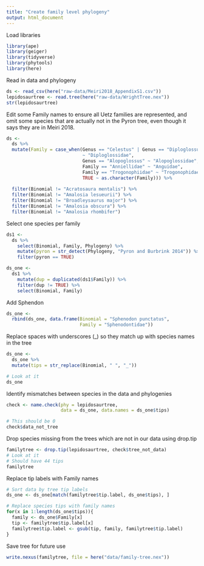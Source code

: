 ```yaml
---
title: "Create family level phylogeny"
output: html_document
---
```


Load libraries
```r
library(ape)
library(geiger)
library(tidyverse)
library(phytools)
library(here)
```

Read in data and phylogeny
```r
ds <- read_csv(here("raw-data/Meiri2018_AppendixS1.csv"))
lepidosaurtree <- read.tree(here("raw-data/WrightTree.nex"))
str(lepidosaurtree)
```

Edit some Family names to ensure all Uetz families are represented, and omit some species that are actually not in the Pyron tree, even though it says they are in Meiri 2018.
```r
ds <-
  ds %>%
  mutate(Family = case_when(Genus == "Celestus" | Genus == "Diploglossus"
                            ~ "Diploglossidae", 
                            Genus == "Alopoglossus" ~ "Alopoglossidae",
                            Family == "Anniellidae" ~ "Anguidae",
                            Family == "Trogonophiidae" ~ "Trogonophidae",
                            TRUE ~ as.character(Family))) %>%
  
  filter(Binomial != "Acratosaura mentalis") %>%
  filter(Binomial != "Amalosia lesueurii") %>%
  filter(Binomial != "Broadleysaurus major") %>%
  filter(Binomial != "Amalosia obscura") %>%
  filter(Binomial != "Amalosia rhombifer") 
```

Select one species per family
```r
ds1 <- 
  ds %>%
    select(Binomial, Family, Phylogeny) %>%
    mutate(pyron = str_detect(Phylogeny, "Pyron and Burbrink 2014")) %>%
    filter(pyron == TRUE)

ds_one <-
  ds1 %>%
    mutate(dup = duplicated(ds1$Family)) %>%
    filter(dup != TRUE) %>%
    select(Binomial, Family)
```

Add Sphendon
```r
ds_one <- 
  rbind(ds_one, data.frame(Binomial = "Sphenodon punctatus", 
                           Family = "Sphenodontidae"))
```


Replace spaces with underscores (_) so they match up with species names in the tree
```r
ds_one <-
  ds_one %>%
  mutate(tips = str_replace(Binomial, " ", "_"))

# Look at it
ds_one
```

Identify mismatches between species in the data and phylogenies
```r
check <- name.check(phy = lepidosaurtree, 
                    data = ds_one, data.names = ds_one$tips)

# This should be 0
check$data_not_tree
```

Drop species missing from the trees which are not in our data using drop.tip
```r
familytree <- drop.tip(lepidosaurtree, check$tree_not_data)
# Look at it
# Should have 44 tips
familytree
```

Replace tip labels with Family names
```r
# Sort data by tree tip labels
ds_one <- ds_one[match(familytree$tip.label, ds_one$tips), ]

# Replace species tips with family names
for(x in 1:length(ds_one$tips)){
  family <- ds_one$Family[x]
  tip <- familytree$tip.label[x]
  familytree$tip.label <- gsub(tip, family, familytree$tip.label)
}
```

Save tree for future use
```r
write.nexus(familytree, file = here("data/family-tree.nex"))
```
                                